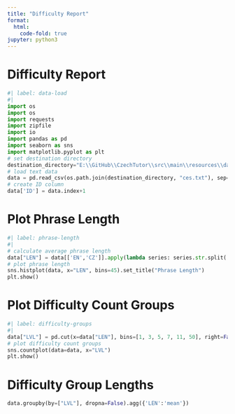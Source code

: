 ```yaml
---
title: "Difficulty Report"
format:
  html:
    code-fold: true
jupyter: python3
---
```


# Difficulty Report

```python
#| label: data-load
#| 
import os
import os
import requests
import zipfile
import io
import pandas as pd
import seaborn as sns
import matplotlib.pyplot as plt
# set destination directory
destination_directory="E:\\GitHub\\CzechTutor\\src\\main\\resources\\data"
# load text data
data = pd.read_csv(os.path.join(destination_directory, "ces.txt"), sep="\t", names=["EN","CZ","REF"], header=None)
# create ID column
data['ID'] = data.index+1
```

# Plot Phrase Length

```python
#| label: phrase-length
#| 
# calculate average phrase length
data["LEN"] = data[['EN','CZ']].apply(lambda series: series.str.split(' ').str.len()).mean(axis=1)
# plot phrase length
sns.histplot(data, x="LEN", bins=45).set_title("Phrase Length")
plt.show()
```

# Plot Difficulty Count Groups

```python
#| label: difficulty-groups
#| 
data["LVL"] = pd.cut(x=data["LEN"], bins=[1, 3, 5, 7, 11, 50], right=False, labels=["Beginner", "Easy","Medium","Hard", "Expert"], include_lowest=True)
# plot difficulty count groups
sns.countplot(data=data, x="LVL")
plt.show()
```

# Difficulty Group Lengths

```python
data.groupby(by=["LVL"], dropna=False).agg({'LEN':'mean'})
```